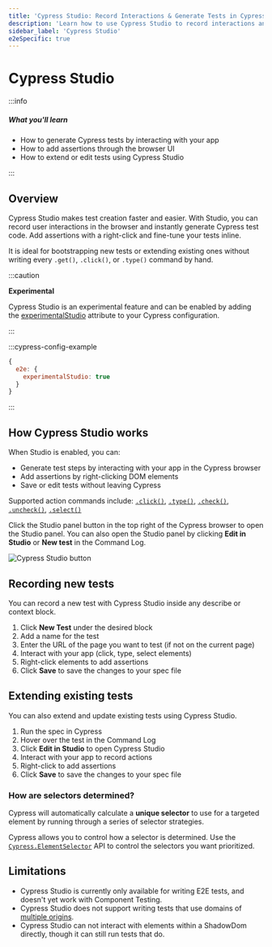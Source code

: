 ```yaml
---
title: 'Cypress Studio: Record Interactions & Generate Tests in Cypress'
description: 'Learn how to use Cypress Studio to record interactions and generate tests in Cypress.'
sidebar_label: 'Cypress Studio'
e2eSpecific: true
---
```


<ProductHeading product="app" />

# Cypress Studio

:::info

##### <Icon name="question-circle" color="#4BBFD2" /> What you'll learn

- How to generate Cypress tests by interacting with your app
- How to add assertions through the browser UI
- How to extend or edit tests using Cypress Studio

:::

## Overview

Cypress Studio makes test creation faster and easier. With Studio, you can record user interactions in the browser and instantly generate Cypress test code. Add assertions with a right-click and fine-tune your tests inline.

It is ideal for bootstrapping new tests or extending existing ones without writing every `.get()`, `.click()`, or `.type()` command by hand.

:::caution

<Icon name="exclamation-triangle" /> **Experimental**

Cypress Studio is an experimental feature and can be enabled by adding the
[experimentalStudio](/app/references/experiments#End-to-End-Testing)
attribute to your Cypress configuration.

:::

:::cypress-config-example

```js
{
  e2e: {
    experimentalStudio: true
  }
}
```

:::

## How Cypress Studio works

When Studio is enabled, you can:

- Generate test steps by interacting with your app in the Cypress browser
- Add assertions by right-clicking DOM elements
- Save or edit tests without leaving Cypress

Supported action commands include: [`.click()`](/api/commands/click), [`.type()`](/api/commands/type), [`.check()`](/api/commands/check), [`.uncheck()`](/api/commands/uncheck), [`.select()`](/api/commands/select)

Click the Studio panel button in the top right of the Cypress browser to open the Studio panel. You can also open the Studio panel by clicking **Edit in Studio** or **New test** in the Command Log.

![Cypress Studio button](/img/app/cypress-studio/cypress-studio-beta-button.png)

## Recording new tests

You can record a new test with Cypress Studio inside any describe or context block.

1. Click **New Test** under the desired block
2. Add a name for the test
3. Enter the URL of the page you want to test (if not on the current page)
4. Interact with your app (click, type, select elements)
5. Right-click elements to add assertions
6. Click **Save** to save the changes to your spec file

## Extending existing tests

You can also extend and update existing tests using Cypress Studio.

1. Run the spec in Cypress
2. Hover over the test in the Command Log
3. Click **Edit in Studio** to open Cypress Studio
4. Interact with your app to record actions
5. Right-click to add assertions
6. Click **Save** to save the changes to your spec file

### How are selectors determined?

Cypress will automatically calculate a **unique selector** to use for a targeted
element by running through a series of selector strategies.

<DefaultSelectorPriority />

Cypress allows you to control how a selector is determined. Use the
[`Cypress.ElementSelector`](/api/cypress-api/element-selector-api) API to control
the selectors you want prioritized.

## Limitations

- Cypress Studio is currently only available for writing E2E tests, and doesn't
  yet work with Component Testing.
- Cypress Studio does not support writing tests that use domains of [multiple
  origins](/app/guides/cross-origin-testing).
- Cypress Studio can not interact with elements within a ShadowDom directly, though it can still run tests that do.
